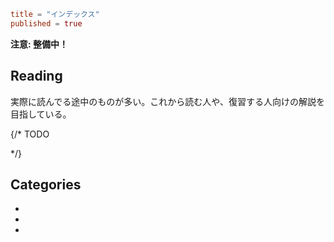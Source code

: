 ```toml
title = "インデックス"
published = true
```

**注意: 整備中！**

## Reading

実際に読んでる途中のものが多い。これから読む人や、復習する人向けの解説を目指している。

{/* TODO

<Series path="reading" />
*/}

## Categories

- [](calculus)
- [](linear-algebra)
- [](complex-function-theory)

